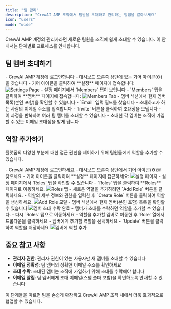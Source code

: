 ```yaml
---
title: "팀 관리"
description: "CrewAI AMP 조직에서 팀원을 초대하고 관리하는 방법을 알아보세요"
icon: "users"
mode: "wide"
---
```


CrewAI AMP 계정의 관리자라면 새로운 팀원을 조직에 쉽게 초대할 수 있습니다. 이 안내서는 단계별로 프로세스를 안내합니다.

## 팀 멤버 초대하기

<Steps>
    <Step title="설정 페이지 접속">
        - CrewAI AMP 계정에 로그인합니다
        - 대시보드 오른쪽 상단에 있는 기어 아이콘(⚙️)을 찾습니다
        - 기어 아이콘을 클릭하여 **설정** 페이지에 접속합니다:
            <Frame>
                <img src="/images/enterprise/settings-page.png" alt="Settings Page" />
            </Frame>
    </Step>
    <Step title="멤버 섹션으로 이동">
        - 설정 페이지에서 `Members` 탭이 보입니다
        - `Members` 탭을 클릭하여 **멤버** 페이지에 접속합니다:
            <Frame>
                <img src="/images/enterprise/members-tab.png" alt="Members Tab" />
            </Frame>
    </Step>
    <Step title="새 멤버 초대">
        - 멤버 섹션에서 현재 멤버 목록(본인 포함)을 확인할 수 있습니다
        - `Email` 입력 필드를 찾습니다
        - 초대하고자 하는 사람의 이메일 주소를 입력합니다
        - `Invite` 버튼을 클릭하여 초대장을 보냅니다
    </Step>
    <Step title="필요에 따라 반복">
        - 이 과정을 반복하여 여러 팀 멤버를 초대할 수 있습니다
        - 초대한 각 멤버는 조직에 가입할 수 있는 이메일 초대장을 받게 됩니다
    </Step>
</Steps>

## 역할 추가하기

플랫폼의 다양한 부분에 대한 접근 권한을 제어하기 위해 팀원들에게 역할을 추가할 수 있습니다.

<Steps>
    <Step title="설정 페이지 접근">
        - CrewAI AMP 계정에 로그인하세요
        - 대시보드 오른쪽 상단에서 기어 아이콘(⚙️)을 찾으세요
        - 기어 아이콘을 클릭하여 **설정** 페이지에 접근하세요:
            <Frame>
                <img src="/images/enterprise/settings-page.png" alt="설정 페이지" />
            </Frame>
    </Step>
    <Step title="멤버 섹션으로 이동">
        - 설정 페이지에서 `Roles` 탭을 확인할 수 있습니다
        - `Roles` 탭을 클릭하여 **Roles** 페이지로 이동하세요.
            <Frame>
                <img src="/images/enterprise/roles-tab.png" alt="Roles 탭" />
            </Frame>
        - 새로운 역할을 추가하려면 `Add Role` 버튼을 클릭하세요.
        - 역할의 세부 정보와 권한을 입력한 후 `Create Role` 버튼을 클릭하여 역할을 생성하세요.
            <Frame>
                <img src="/images/enterprise/add-role-modal.png" alt="Add Role 모달" />
            </Frame>
    </Step>
    <Step title="멤버에게 역할 추가하기">
        - 멤버 섹션에서 현재 멤버(본인 포함) 목록을 확인할 수 있습니다
           <Frame>
                <img src="/images/enterprise/member-accepted-invitation.png" alt="멤버 초대 수락 완료" />
           </Frame>
        - 멤버가 초대를 수락하면 역할을 추가할 수 있습니다.
        - 다시 `Roles` 탭으로 이동하세요
        - 역할을 추가할 멤버로 이동한 후 `Role` 열에서 드롭다운을 클릭하세요
        - 멤버에게 추가할 역할을 선택하세요
        - `Update` 버튼을 클릭하여 역할을 저장하세요
            <Frame>
                <img src="/images/enterprise/assign-role.png" alt="멤버에 역할 추가" />
            </Frame>
    </Step>
</Steps>

## 중요 참고 사항

- **관리자 권한**: 관리자 권한이 있는 사용자만 새 멤버를 초대할 수 있습니다
- **이메일 정확성**: 팀 멤버의 정확한 이메일 주소를 확인하세요
- **초대 수락**: 초대된 멤버는 조직에 가입하기 위해 초대를 수락해야 합니다
- **이메일 알림**: 팀 멤버에게 초대 이메일(스팸 폴더 포함)을 확인하도록 안내할 수 있습니다

이 단계들을 따르면 팀을 손쉽게 확장하고 CrewAI AMP 조직 내에서 더욱 효과적으로 협업할 수 있습니다.

